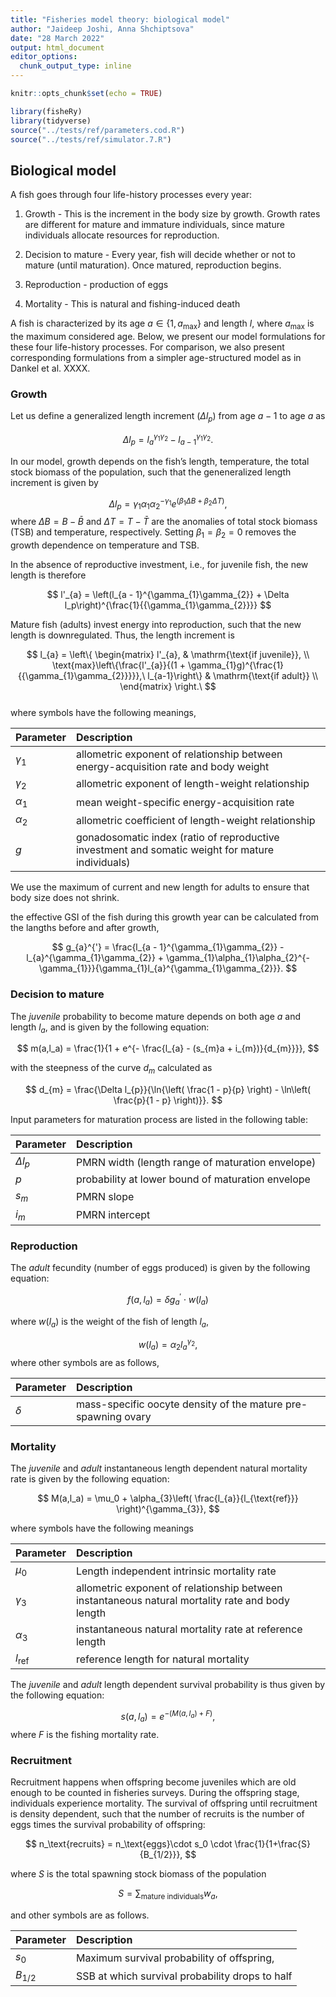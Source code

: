 ---
title: "Fisheries model theory: biological model"
author: "Jaideep Joshi, Anna Shchiptsova"
date: "28 March 2022"
output: html_document
editor_options:
  chunk_output_type: inline
---

```{r setup, include=FALSE}
knitr::opts_chunk$set(echo = TRUE)
```

```{r, include = F, echo = F}
library(fisheRy)
library(tidyverse)
source("../tests/ref/parameters.cod.R")
source("../tests/ref/simulator.7.R")
```

## Biological model

A fish goes through four life-history processes every year: 

1. Growth - This is the increment in the body size by growth. Growth rates are different for mature and immature individuals, since mature individuals allocate resources for reproduction.

2. Decision to mature - Every year, fish will decide whether or not to mature (until maturation). Once matured, reproduction begins.

3. Reproduction - production of eggs

4. Mortality - This is natural and fishing-induced death 

A fish is characterized by its age $a \in \{1,a_{\max}\}$ and length $l$, where $a_{\max}$ is the maximum considered age. Below, we present our model formulations for these four life-history processes. For comparison, we also present corresponding formulations from a simpler age-structured model as in Dankel et al. XXXX.

### Growth

Let us define a generalized length increment ($\Delta l_p$) from age $a-1$ to age $a$ as

$$
\Delta l_p = l_a^{\gamma_1 \gamma_2} - l_{a-1}^{\gamma_1 \gamma_2}.
$$

In our model, growth depends on the fish's length, temperature, the total stock biomass of the population, such that the geneneralized length increment is given by

$$
\Delta l_p = \gamma_{1}\alpha_{1}\alpha_{2}^{- \gamma_{1}} e^{(\beta_1\Delta B +\beta_2 \Delta T)},
$$
where $\Delta B = B - \bar B$ and $\Delta T = T - \bar T$ are the anomalies of total stock biomass (TSB) and temperature, respectively. Setting $\beta_1 = \beta_2 = 0$ removes the growth dependence on temperature and TSB.

In the absence of reproductive investment, i.e., for juvenile fish, the new length is therefore 

$$
l'_{a} = \left(l_{a - 1}^{\gamma_{1}\gamma_{2}} + \Delta l_p\right)^{\frac{1}{{\gamma_{1}\gamma_{2}}}}
$$

Mature fish (adults) invest energy into reproduction, such that the new length is downregulated. Thus, the length increment is

$$
l_{a} = \left\{ 
\begin{matrix}          
  l'_{a}, & \mathrm{\text{if juvenile}}, \\   
  \text{max}\left\{\frac{l'_{a}}{(1 + \gamma_{1}g)^{\frac{1}{{\gamma_{1}\gamma_{2}}}}},\ l_{a-1}\right\} &  \mathrm{\text{if adult}} \\
\end{matrix} 
\right.\ 
$$                                                                                                      
where symbols have the following meanings,

Parameter          Description
------------------ ----------------------------------------------------
$\gamma_{1}$       allometric exponent of relationship between energy-acquisition rate and body weight
$\gamma_{2}$       allometric exponent of length-weight relationship
$\alpha_{1}$       mean weight-specific energy-acquisition rate
$\alpha_{2}$       allometric coefficient of length-weight relationship
$g$                gonadosomatic index (ratio of reproductive investment and somatic weight for mature individuals)

We use the maximum of current and new length for adults to ensure that body size does not shrink.

the effective GSI of the fish during this growth year can be calculated from the langths before and after growth,

$$
g_{a}^{'} = \frac{l_{a - 1}^{\gamma_{1}\gamma_{2}} - l_{a}^{\gamma_{1}\gamma_{2}} + \gamma_{1}\alpha_{1}\alpha_{2}^{- \gamma_{1}}}{\gamma_{1}l_{a}^{\gamma_{1}\gamma_{2}}}.
$$ 


### Decision to mature

The *juvenile* probability to become mature depends on both age $a$ and length $l_a$, and is given by the following equation:

$$
m(a,l_a) = \frac{1}{1 + e^{- \frac{l_{a} - (s_{m}a + i_{m})}{d_{m}}}},
$$

with the steepness of the curve $d_m$ calculated as

$$
d_{m} = \frac{\Delta l_{p}}{\ln{\left( \frac{1 - p}{p} \right) - \ln\left( \frac{p}{1 - p} \right)}}.
$$


Input parameters for maturation process are listed in the following
table:

Parameter          Description
------------------ ---------------------------------------------------
$\Delta l_{p}$     PMRN width (length range of maturation envelope)
$p$                probability at lower bound of maturation envelope
$s_{m}$            PMRN slope
$i_{m}$            PMRN intercept


### Reproduction

The *adult* fecundity (number of eggs produced) is given by the following equation:

$$
f(a,l_a) = \delta g_{a}^{'} \cdot w(l_a)
$$

where $w(l_a)$ is the weight of the fish of length $l_a$,

$$
w(l_a) =  \alpha_{2}l_{a}^{\gamma_{2}},
$$
where other symbols are as follows,

Parameter            Description
-------------------- ---------------------------------------------------------
$\delta$             mass-specific oocyte density of the mature pre-spawning ovary


### Mortality

The *juvenile* and *adult* instantaneous length dependent natural
mortality rate is given by the following equation:

$$
M(a,l_a) = \mu_0 + \alpha_{3}\left( \frac{l_{a}}{l_{\text{ref}}} \right)^{\gamma_{3}},
$$

where symbols have the following meanings

Parameter                   Description
--------------------------- --------------------------------------------
$\mu_0$                     Length independent intrinsic mortality rate
$\gamma_{3}$                allometric exponent of relationship between instantaneous natural mortality rate and body length
$\alpha_{3}$                instantaneous natural mortality rate at reference length
$l_{\text{ref}}$            reference length for natural mortality

The *juvenile* and *adult* length dependent survival probability is
thus given by the following equation:

$$
s(a,l_a) = e^{- (M(a,l_a) + F)},
$$
where $F$ is the fishing mortality rate.

### Recruitment

Recruitment happens when offspring become juveniles which are old enough to be counted in fisheries surveys. During the offspring stage, individuals experience mortality. The survival of offspring until recruitment is density dependent, such that the number of recruits is the number of eggs times the survival probability of offspring:

$$
n_\text{recruits} = n_\text{eggs}\cdot s_0 \cdot \frac{1}{1+\frac{S}{B_{1/2}}},
$$  

where $S$ is the total spawning stock biomass of the population

$$
S = \sum_{\text{mature individuals}} w_a,
$$

and other symbols are as follows.

Parameter                   Description
--------------------------- --------------------------------------------
$s_0$                       Maximum survival probability of offspring, 
$B_{1/2}$                   SSB at which survival probability drops to half 

